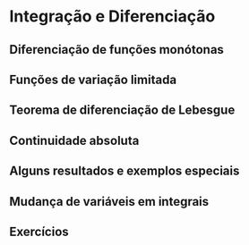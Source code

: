 # Integração e Diferenciação {#cap7e}

## Diferenciação de funções monótonas {#cap7e1e}

## Funções de variação limitada {#cap7e2e}

## Teorema de diferenciação de Lebesgue {#cap7e3e}

## Continuidade absoluta {#cap7e4e}

## Alguns resultados e exemplos especiais {#cap7e5e}

## Mudança de variáveis em integrais {#cap7e6e}

## Exercícios {- #ex7}